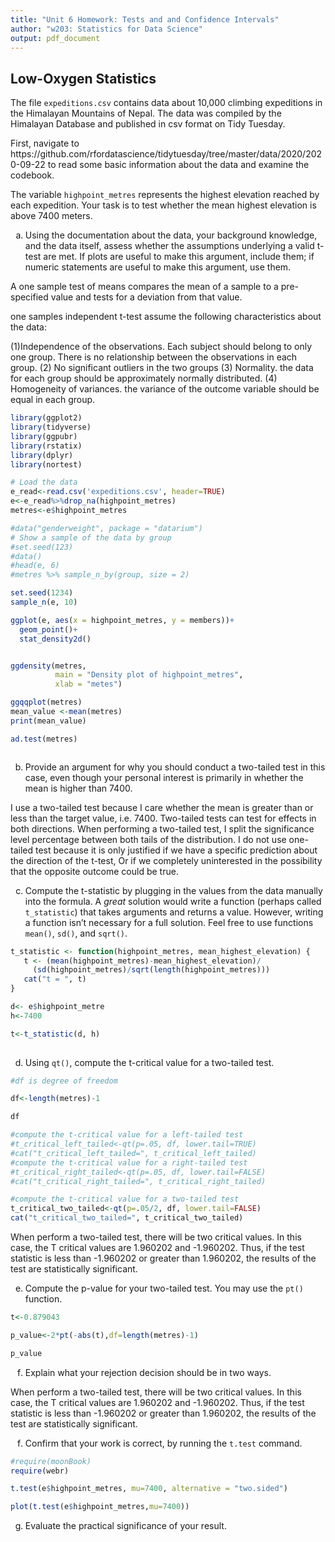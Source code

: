 ```yaml
---
title: "Unit 6 Homework: Tests and and Confidence Intervals"
author: "w203: Statistics for Data Science"
output: pdf_document
---
```


\newcommand{\E}{\text{E}}
\newcommand{\V}{\text{V}}
\newcommand{\R}{\mathbb{R}}
\newcommand{\Cov}{\mathbb{\text{Cov}}}


## Low-Oxygen Statistics

The file `expeditions.csv` contains data about 10,000 climbing expeditions in the Himalayan Mountains of Nepal.  The data was compiled by the Himalayan Database and published in csv format on Tidy Tuesday.

First, navigate to https://github.com/rfordatascience/tidytuesday/tree/master/data/2020/2020-09-22 to read some basic information about the data and examine the codebook.

The variable `highpoint_metres` represents the highest elevation reached by each expedition.  Your task is to test whether the mean highest elevation is above 7400 meters.

a. Using the documentation about the data, your background knowledge, and the data itself, assess whether the assumptions underlying a valid t-test are met. If plots are useful to make this argument, include them; if numeric statements are useful to make this argument, use them.  

A one sample test of means compares the mean of a sample to a pre-specified value and tests for a deviation from that value. 
 
one samples independent t-test assume the following characteristics about the data:

(1)Independence of the observations. Each subject should belong to only one group. There is no relationship between the observations in each group.
(2) No significant outliers in the two groups
(3) Normality. the data for each group should be approximately normally distributed.
(4) Homogeneity of variances. the variance of the outcome variable should be equal in each group. 


```r

library(ggplot2)
library(tidyverse)
library(ggpubr)
library(rstatix)
library(dplyr)
library(nortest)

# Load the data
e_read<-read.csv('expeditions.csv', header=TRUE)
e<-e_read%>%drop_na(highpoint_metres)
metres<-e$highpoint_metres

#data("genderweight", package = "datarium")
# Show a sample of the data by group
#set.seed(123)
#data()
#head(e, 6)
#metres %>% sample_n_by(group, size = 2)

set.seed(1234)
sample_n(e, 10)

ggplot(e, aes(x = highpoint_metres, y = members))+
  geom_point()+
  stat_density2d()


ggdensity(metres, 
          main = "Density plot of highpoint_metres",
          xlab = "metes")

ggqqplot(metres)
mean_value <-mean(metres)
print(mean_value)

ad.test(metres)



```


b. Provide an argument for why you should conduct a two-tailed test in this case, even though your personal interest is primarily in whether the mean is higher than 7400.

I use a two-tailed test because I care whether the mean is greater than or less than the target value, i.e. 7400. Two-tailed tests can test for effects in both directions. When performing a two-tailed test, I split the significance level percentage between both tails of the distribution.
I do not use one-tailed test because it is only justified if we have a specific prediction about the direction of the t-test,  Or if we completely uninterested in the possibility that the opposite outcome could be true.



c. Compute the t-statistic by plugging in the values from the data manually into the formula. A _great_ solution would write a function (perhaps called `t_statistic`) that takes arguments and returns a value. However, writing a function isn't necessary for a full solution. Feel free to use functions `mean()`, `sd()`, and `sqrt()`.


```r
t_statistic <- function(highpoint_metres, mean_highest_elevation) {
   t <- (mean(highpoint_metres)-mean_highest_elevation)/
     (sd(highpoint_metres)/sqrt(length(highpoint_metres)))
   cat("t = ", t)
}

d<- e$highpoint_metre
h<-7400

t<-t_statistic(d, h)
 
```



d. Using `qt()`, compute the t-critical value for a two-tailed test.

```r
#df is degree of freedom

df<-length(metres)-1

df

#compute the t-critical value for a left-tailed test
#t_critical_left_tailed<-qt(p=.05, df, lower.tail=TRUE)
#cat("t_critical_left_tailed=", t_critical_left_tailed)
#compute the t-critical value for a right-tailed test
#t_critical_right_tailed<-qt(p=.05, df, lower.tail=FALSE)
#cat("t_critical_right_tailed=", t_critical_right_tailed)

#compute the t-critical value for a two-tailed test
t_critical_two_tailed<-qt(p=.05/2, df, lower.tail=FALSE)
cat("t_critical_two_tailed=", t_critical_two_tailed)


```
When perform a two-tailed test, there will be two critical values. In this case, the T critical values are 1.960202 and -1.960202. Thus, if the test statistic is less than -1.960202 or greater than 1.960202, the results of the test are statistically significant.




e. Compute the p-value for your two-tailed test.  You may use the `pt()` function.

```r
t<-0.879043

p_value<-2*pt(-abs(t),df=length(metres)-1)

p_value

```

f. Explain what your rejection decision should be in two ways.


When perform a two-tailed test, there will be two critical values. In this case, the T critical values are 1.960202 and -1.960202. Thus, if the test statistic is less than -1.960202 or greater than 1.960202, the results of the test are statistically significant.


f. Confirm that your work is correct, by running the `t.test` command.


```r
#require(moonBook)
require(webr)

t.test(e$highpoint_metres, mu=7400, alternative = "two.sided") 

plot(t.test(e$highpoint_metres,mu=7400))

```

g. Evaluate the practical significance of your result.

